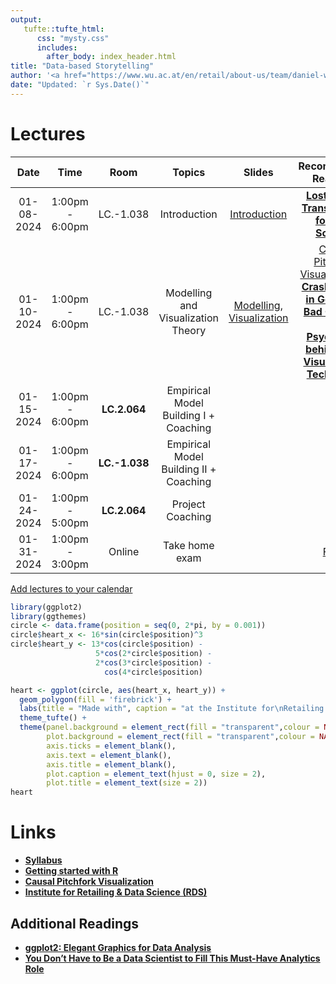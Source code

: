 ---
output:
   tufte::tufte_html: 
      css: "mysty.css"
      includes:
        after_body: index_header.html
title: "Data-based Storytelling"
author: '<a href="https://www.wu.ac.at/en/retail/about-us/team/daniel-winkler">Daniel Winkler</a> &amp; <a href="https://www.wu.ac.at/en/retail/about-us/team/prof-nils-wloemert/">Nils Wlömert</a>'
date: "Updated: `r Sys.Date()`"
---   


# Lectures

|  **Date**  |    **Time**     |   **Room**    |               **Topics**               |                                  **Slides**                                   |                                                                                                                                             **Recommended Readings**                                                                                                                                             |
|:----------:|:---------------:|:-------------:|:--------------------------------------:|:-----------------------------------------------------------------------------:|:----------------------------------------------------------------------------------------------------------------------------------------------------------------------------------------------------------------------------------------------------------------------------------------------------------------:|
| 01-08-2024 | 1:00pm - 6:00pm |   LC.-1.038   |              Introduction              |                   [Introduction](./01-Introduction_MA.html)                   |                                                                            [**Lost in Data Translation**](https://www.ama.org/marketing-news/lost-in-data-translation/), [**R for Data Science**](https://r4ds.had.co.nz/index.html)                                                                             |
| 01-10-2024 | 1:00pm - 6:00pm |   LC.-1.038   |   Modelling and Visualization Theory   | [Modelling](./02-Modelling_MA.html), [Visualization](./03-Visualization.html) | [Causal Pitchfork Visualization](./CausalPitchfork.html) [**A Crash Course in Good and Bad Controls**](https://ftp.cs.ucla.edu/pub/stat_ser/r493.pdf) [**The Psychology behind Data Visualization Techniques**](https://towardsdatascience.com/the-psychology-behind-data-visualization-techniques-68ef12865720) |
| 01-15-2024 | 1:00pm - 6:00pm | **LC.2.064**  | Empirical Model Building I + Coaching  |               <!--[Visualization](./03-Visualization.html) -->                |                                                                                                                                                                                                                                                                                                                  |
| 01-17-2024 | 1:00pm - 6:00pm | **LC.-1.038** | Empirical Model Building II + Coaching |                                                                               |                                                                                                                                                                                                                                                                                                                  |
| 01-24-2024 | 1:00pm - 5:00pm | **LC.2.064**  |            Project Coaching            |                                                                               |                                                                                                                                                                                                                                                                                                                  |
| 01-31-2024 | 1:00pm - 3:00pm |    Online     |             Take home exam             |                                                                               |                                                                                                                                               [FAQs](./FAQs.html)                                                                                                                                                |

[Add lectures to your calendar](https://bach.wu.ac.at/z/wu/vvz/ical?v=485076&r=02132612)

```{r  echo = FALSE, output='asis', fig.width=0.5, fig.height=0.6, fig.margin=TRUE, dpi=500} 
library(ggplot2)
library(ggthemes)
circle <- data.frame(position = seq(0, 2*pi, by = 0.001))
circle$heart_x <- 16*sin(circle$position)^3 
circle$heart_y <- 13*cos(circle$position) - 
                   5*cos(2*circle$position) - 
                   2*cos(3*circle$position) - 
                     cos(4*circle$position)

heart <- ggplot(circle, aes(heart_x, heart_y)) +
  geom_polygon(fill = 'firebrick') +
  labs(title = "Made with", caption = "at the Institute for\nRetailing & Data Science")  +
  theme_tufte() + 
  theme(panel.background = element_rect(fill = "transparent",colour = NA),
        plot.background = element_rect(fill = "transparent",colour = NA),
        axis.ticks = element_blank(), 
        axis.text = element_blank(), 
        axis.title = element_blank(),
        plot.caption = element_text(hjust = 0, size = 2),
        plot.title = element_text(size = 2))
heart
```

# Links

- [**Syllabus**](https://learn.wu.ac.at/vvz/23w/2030)
- [**Getting started with R**](./getting_started.html)
- [**Causal Pitchfork Visualization**](./CausalPitchfork.html)
- [**Institute for Retailing & Data Science (RDS)**](https://www.wu.ac.at/retail)

## Additional Readings

- [**ggplot2: Elegant Graphics for Data Analysis**](https://ggplot2-book.org/index.html)
- [**You Don’t Have to Be a Data Scientist to Fill This Must-Have Analytics Role**](https://hbr.org/2018/02/you-dont-have-to-be-a-data-scientist-to-fill-this-must-have-analytics-role)